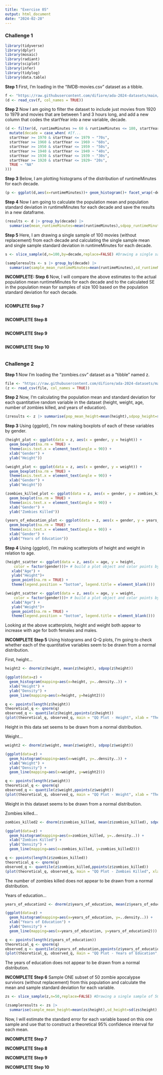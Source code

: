 ```yaml
---
title: "Exercise 05"
output: html_document
date: "2024-02-28"
---
```


### Challenge 1

```r
library(tidyverse)
library(dplyr)
library(mosaic)
library(radiant)
library(sciplot)
library(infer)
library(tidylog)
library(data.table)
```

**Step 1**
First, I'm loading in the “IMDB-movies.csv” dataset as a tibble.

```r
f <- "https://raw.githubusercontent.com/difiore/ada-2024-datasets/main/IMDB-movies.csv"
(d <- read_csv(f, col_names = TRUE))
```

**Step 2**
Now I am going to filter the dataset to include just movies from 1920 to 1979 and movies that are between 1 and 3 hours long, and add a new column that codes the startYear into a new variable, decade.

```r
(d <- filter(d, runtimeMinutes >= 60 & runtimeMinutes <= 180, startYear >= 1920 & startYear <= 1979) |>
  mutate(decade = case_when( #If...
  startYear >= 1970 & startYear <= 1979 ~ "70s",
  startYear >= 1960 & startYear <= 1969 ~ "60s",
  startYear >= 1950 & startYear <= 1959 ~ "50s",
  startYear >= 1940 & startYear <= 1949 ~ "40s",
  startYear >= 1930 & startYear <= 1939 ~ "30s",
  startYear >= 1920 & startYear <= 1929~ "20s", 
  TRUE ~ "NA"
)))
```

**Step 3** 
Below, I am plotting histograms of the distribution of runtimeMinutes for each decade.

```r
(p <- ggplot(d,aes(x=runtimeMinutes))+ geom_histogram()+ facet_wrap(~decade))
```

**Step 4**
Now I am going to calculate the population mean and population standard deviation in runtimeMinutes for each decade and save the results in a new dataframe.

```r
(results <- d |> group_by(decade) |>
  summarise(mean_runtimeMinutes=mean(runtimeMinutes),sdpop_runtimeMinutes=sdpop(runtimeMinutes)))
```

**Step 5**
Here, I am drawing a single sample of 100 movies (without replacement) from each decade and calculating the single sample mean and single sample standard deviation in runtimeMinutes for each decade.
```r
s <- slice_sample(d,n=100,by=decade,replace=FALSE) #Drawing a single sample of 100 movies without replacement from each decade

(sampleresults <- s |> group_by(decade) |>
  summarise(sample_mean_runtimeMinutes=mean(runtimeMinutes),sd_runtimeMinutes=sd(runtimeMinutes))) #sample mean & sample standard deviation 

```

**INCOMPLETE: Step 6**
Now, I will compare the above estimates to the actual population mean runtimeMinutes for each decade and to the calculated SE in the population mean for samples of size 100 based on the population standard deviation for each decade.
```r

```

**ICOMPLETE Step 7**
```r

```


**INCOMPLETE Step 8**
```r

```


**INCOMPLETE Step 9**
```r

```


**INCOMPLETE Step 10**
```r

```


### Challenge 2

**Step 1**
Now I'm loading the “zombies.csv” dataset as a “tibble” named z.
```r
file <- "https://raw.githubusercontent.com/difiore/ada-2024-datasets/main/zombies.csv"
(z <- read_csv(file, col_names = TRUE))
```

**Step 2**
Now, I'm calculating the population mean and standard deviation for each quantitative random variable in the dataset (height, weight, age, number of zombies killed, and years of education).
```r
(zresults <- z |> summarise(pop_mean_height=mean(height),sdpop_height=sdpop(height),pop_mean_weight=mean(weight),sdpop_weight=sdpop(weight),pop_mean_zombies_killed=mean(zombies_killed),sdpop_zombies_killed=sdpop(zombies_killed),pop_mean_years_of_education=mean(years_of_education),sdpop_years_of_education=sdpop(years_of_education)))
```

**Step 3**
Using {ggplot}, I'm now making boxplots of each of these variables by gender.
```r
(height_plot <- ggplot(data = z, aes(x = gender, y = height)) +
  geom_boxplot(na.rm = TRUE) +
  theme(axis.text.x = element_text(angle = 90)) +
  xlab("Gender") +
  ylab("Height"))
```
```r
(weight_plot <- ggplot(data = z, aes(x = gender, y = weight)) +
  geom_boxplot(na.rm = TRUE) +
  theme(axis.text.x = element_text(angle = 90)) +
  xlab("Gender") +
  ylab("Weight"))
```
```r
(zombies_killed_plot <- ggplot(data = z, aes(x = gender, y = zombies_killed)) +
  geom_boxplot(na.rm = TRUE) +
  theme(axis.text.x = element_text(angle = 90)) +
  xlab("Gender") +
  ylab("Zombies Killed"))
```
```r
(years_of_education_plot <- ggplot(data = z, aes(x = gender, y = years_of_education)) +
  geom_boxplot(na.rm = TRUE) +
  theme(axis.text.x = element_text(angle = 90)) +
  xlab("Gender") +
  ylab("Years of Education"))
```

**Step 4**
Using {ggplot}, I'm making scatterplots of height and weight in relation to age.
```r
(height_scatter <- ggplot(data = z, aes(x = age, y = height,
    color = factor(gender)))+ # build a plot object and color points by gender
   xlab("Age") + 
   ylab("Height")+
   geom_point(na.rm = TRUE) +
   theme(legend.position = "bottom", legend.title = element_blank()))
```

```r
(weight_scatter <- ggplot(data = z, aes(x = age, y = weight,
    color = factor(gender)))+ # build a plot object and color points by gender
   xlab("Age") + 
   ylab("Weight")+
   geom_point(na.rm = TRUE) +
   theme(legend.position = "bottom", legend.title = element_blank()))
```

Looking at the above scatterplots, height and weight both appear to increase with age for both females and males. 

**INCOMPLETE Step 5**
Using histograms and Q-Q plots, I'm going to check whether each of the quantitative variables seem to be drawn from a normal distribution.

First, height...
```r
height2 <- dnorm(z$height, mean(z$height), sdpop(z$height))

(ggplot(data=z) +
  geom_histogram(mapping=aes(x=height, y=..density..)) +
  xlab("Height") +
  ylab("Density") +
  geom_line(mapping=aes(x=height, y=height2)))
```

```r
q <- ppoints(length(z$height))
theoretical_q <- qnorm(q)
observed_q <- quantile(z$height,ppoints(z$height))
(plot(theoretical_q, observed_q, main = "QQ Plot - Height", xlab = "Theoretical Quantiles", ylab = "Sample Quantiles"))
```

Height in this data set seems to be drawn from a normal distribution.


Weight...
```r
weight2 <- dnorm(z$weight, mean(z$weight), sdpop(z$weight))

(ggplot(data=z) +
  geom_histogram(mapping=aes(x=weight, y=..density..)) +
  xlab("Weight") +
  ylab("Density") +
  geom_line(mapping=aes(x=weight, y=weight2)))

```

```r
q <- ppoints(length(z$weight))
theoretical_q <- qnorm(q)
observed_q <- quantile(z$weight,ppoints(z$weight))
(plot(theoretical_q, observed_q, main = "QQ Plot - Weight", xlab = "Theoretical Quantiles", ylab = "Sample Quantiles"))
```

Weight in this dataset seems to be drawn from a normal distribution.


Zombies killed...
```r
zombies_killed2 <- dnorm(z$zombies_killed, mean(z$zombies_killed), sdpop(z$zombies_killed))

(ggplot(data=z) +
  geom_histogram(mapping=aes(x=zombies_killed, y=..density..)) +
  xlab("Zombies Killed") +
  ylab("Density") +
  geom_line(mapping=aes(x=zombies_killed, y=zombies_killed2)))
```
```r
q <- ppoints(length(z$zombies_killed))
theoretical_q <- qnorm(q)
observed_q <- quantile(z$zombies_killed,ppoints(z$zombies_killed))
(plot(theoretical_q, observed_q, main = "QQ Plot - Zombies Killed", xlab = "Theoretical Quantiles", ylab = "Sample Quantiles"))
```

The number of zombies killed does not appear to be drawn from a normal distribution.

Years of education...
```r
years_of_education2 <- dnorm(z$years_of_education, mean(z$years_of_education), sdpop(z$years_of_education))

(ggplot(data=z) +
  geom_histogram(mapping=aes(x=years_of_education, y=..density..)) +
  xlab("Years of Education") +
  ylab("Density") +
  geom_line(mapping=aes(x=years_of_education, y=years_of_education2)))
```
```r
q <- ppoints(length(z$years_of_education))
theoretical_q <- qnorm(q)
observed_q <- quantile(z$years_of_education,ppoints(z$years_of_education))
(plot(theoretical_q, observed_q, main = "QQ Plot - Years of Education", xlab = "Theoretical Quantiles", ylab = "Sample Quantiles"))
```

The years of education does not appear to be drawn from a normal distribution.

**INCOMPLETE Step 6**
Sample ONE subset of 50 zombie apocalypse survivors (without replacement) from this population and calculate the mean and sample standard deviation for each variable.
```r
zs <- slice_sample(z,n=50,replace=FALSE) #Drawing a single sample of 50 zombie apocalypse survivors without replacement

(zsampleresults <- zs |>
  summarise(sample_mean_height=mean(zs$height),sd_height=sd(zs$height),sample_mean_weight=mean(zs$height),sd_weight=sd(zs$weight),sample_mean_zombies_killed=mean(zs$zombies_killed),sd_zombies_killed=sd(zs$zombies_killed),sample_mean_years_of_education=mean(zs$years_of_education),sd_years_of_education=sd(zs$years_of_education))) 
```

Now, I will estimate the standard error for each variable based on this one sample and use that to construct a theoretical 95% confidence interval for each mean.


**INCOMPLETE Step 7**

**INCOMPLETE Step 8**

**INCOMPLETE Step 9**

**INCOMPLETE Step 10**
